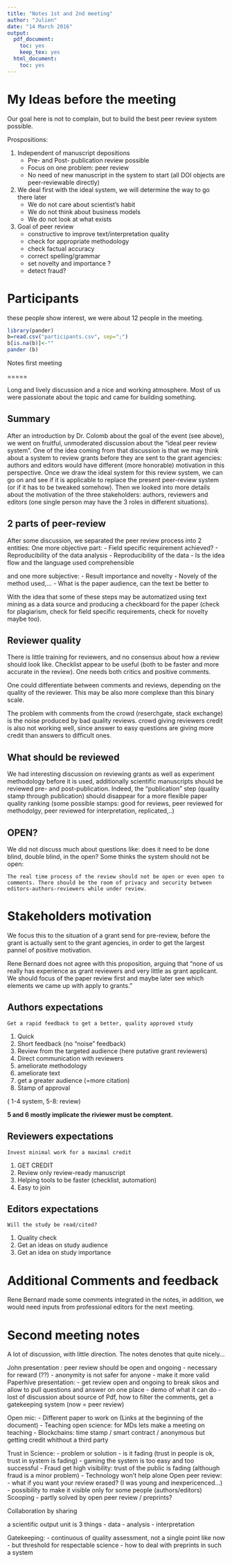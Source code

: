 ```yaml
---
title: "Notes 1st and 2nd meeting"
author: "Julien"
date: "14 March 2016"
output:
  pdf_document:
    toc: yes
    keep_tex: yes
  html_document:
    toc: yes
---
```


My Ideas before the meeting
========

Our goal here is not to complain, but to build the best peer review system possible.

Prospositions:

1. Independent of manuscript depositions 
    - Pre- and Post- publication review possible 
    - Focus on one problem: peer review
    - No need of new manuscript in the system to start (all DOI objects are peer-reviewable directly)
    
2. We deal first with the ideal system, we will determine the way to go there later
    - We do not care about scientist's habit
    - We do not think about business models
    - We do not look at what exists


    
3. Goal of peer review    
    - constructive to improve text/interpretation quality
    - check for appropriate methodology
    - check factual accuracy
    - correct spelling/grammar
    - set novelty and importance ?
    - detect fraud?
    

Participants
============

these people show interest, we were about 12 people in the meeting.
```r
library(pander)
b=read.csv("participants.csv", sep=";")
b[is.na(b)]<-""
pander (b)

```



Notes first meeting

=====

Long and lively discussion and a nice and working atmosphere. Most of us were passionate about the topic and came for building something.

Summary
-------
After an introduction by Dr. Colomb about the goal of the event (see above), we went on fruitful, unmoderated discussion about the "ideal peer review system". One of the idea coming from that discussion is that we may think about a system to review grants before they are sent to the grant agencies: authors and editors would have different (more honorable) motivation in this perspective. Once we draw the ideal system for this review system, we can go on and see if it is applicable to replace the present peer-review system (or if it has to be tweaked somehow). Then we looked into more details about the motivation of the three stakeholders: authors, reviewers and editors (one single person may have the 3 roles in different situations).

2 parts of peer-review
----------------
After some discussion, we separated the peer review process into 2 entities: One more objective part:
- Field specific requirement achieved?
- Reproducibility of the data analysis
- Reproducibility of the data
- Is the idea flow and the language used comprehensible

and one more subjective:
- Result importance and novelty
- Novely of the method used,...
- What is the paper audience, can the text be better to 

With the idea that some of these steps may be automatized using text mining as a data source and producing a checkboard for the paper (check for plagiarism, check for field specific requirements, check for novelty maybe too).

Reviewer quality
----------------

There is little training for reviewers, and no consensus about how a review should look like. Checklist appear to be useful (both to be faster and more accurate in the review). One needs both critics and positive comments.

One could differentiate between comments and reviews, depending on the quality of the reviewer. This may be also more complexe than this binary scale.

The problem with comments from the crowd (reserchgate, stack exchange) is the noise produced by bad quality reviews. crowd giving reviewers credit is also not working well, since answer to easy questions are giving more credit than answers to difficult ones.

What should be reviewed
----------------

We had interesting discussion on reviewing grants as well as experiment methodology before it is used, additionally scientific manuscripts should be reviewed pre- and post-publication. Indeed, the "publication" step (quality stamp through publication) should disappear for a more flexible paper quality ranking (some possible stamps: good for reviews, peer reviewed for methodolgy, peer reviewed for interpretation, replicated,..)

OPEN?
-----

We did not discuss much about questions like: does it need to be done blind, double blind, in the open? Some thinks the system should not be open:

    The real time process of the review should not be open or even open to comments. There should be the room of privacy and security between editors-authors-reviewers while under review.

Stakeholders motivation
=====================

We focus this to the situation of a grant send for pre-review, before the grant is actually sent to the grant agencies, in order to get the largest pannel of positive motivation.

Rene Bernard does not agree with this proposition, arguing that "none of us really has experience as grant reviewers and very little as grant applicant. We should focus of the paper review first and maybe later see which elements we came up with apply to grants."

Authors expectations
-------

    Get a rapid feedback to get a better, quality approved study
    

 
1. Quick
2. Short feedback (no "noise" feedback)
3. Review from the targeted audience (here putative grant reviewers)
4. Direct communication with reviewers
5. ameliorate methodology
6. ameliorate text 
7. get a greater audience (=more citation)
8. Stamp of approval

( 1-4 system, 5-8: review)

**5 and 6 mostly implicate the riviewer must be comptent.**

Reviewers expectations
------

    Invest minimal work for a maximal credit
    
1. GET CREDIT
2. Review only review-ready manuscript
3. Helping tools to be faster (checklist, automation)
4. Easy to join

Editors expectations
-----

    Will the study be read/cited?
    
1. Quality check
2. Get an ideas on study audience 
3. Get an idea on study importance

Additional Comments and feedback
========
Rene Bernard made some comments integrated in the notes, in addition, we would need inputs from professional editors for the next meeting.

Second meeting notes
========

A lot of discussion, with little direction. The notes denotes that quite nicely...

John presentation : peer review should be open and ongoing
 - necessary for reward (??)
 - anonymity is not safer for anyone
 - make it more valid
Paperhive presentation:
- get review open and ongoing to break sikos and allow to pull questions and answer on one place
- demo of what it can do
- lost of discussion about source of Pdf, how to filter the comments, get a gatekeeping system (now = peer review)

Open mic:
- Different paper to work on (Links at the beginning of the document)
- Teaching open science: for MDs lets make a meeting on teaching
- Blockchains: time stamp / smart contract / anonymous but getting credit whithout a third party

Trust in Science:
- problem or solution
- is it fading (trust in people is ok, trust in system is fading)
- gaming the system is too easy and too successful
- Fraud get high visibility: trust of the public is fading (although fraud is a minor problem)
- Technology won't help alone
Open peer review:
- what if you want your review erased? (I was young and inexpericenced...)
- possibility to make it visible only for some people (authors/editors)
Scooping
- partly solved by open peer review / preprints?

Collaboration by sharing

a scientific output unit is 3 things
- data
- analysis
- interpretation

Gatekeeping:
- continuous of quality assessment, not a single point like now
- but threshold for respectable science
- how to deal with preprints in such a system

 
